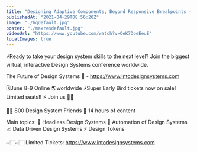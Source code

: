 ```yaml
---
title: "Designing Adaptive Components, Beyond Responsive Breakpoints -  Stéphanie Walter"
publishedAt: "2021-04-29T08:56:20Z"
image: "./hqdefault.jpg"
poster: "./maxresdefault.jpg"
videoUrl: "https://www.youtube.com/watch?v=OeK7DoeEeuE"
localImages: true
---
```


⚡️Ready to take your design system skills to the next level?
Join the biggest virtual, interactive Design Systems conference worldwide.

The Future of Design Systems 🚀 - https://www.intodesignsystems.com

🗓️June 8-9 Online 🌎worldwide
⚡️Super Early Bird tickets now on sale! Limited seats!! ⚡️
Join us 🙌🏻

👋🏻 800 Design System Friends
🎨 14 hours of content

Main topics:
🎨 Headless Design Systems
🤖 Automation of Design Systems
📈 Data Driven Design Systems
⚡️ Design Tokens

👉🏻👉🏻 Limited Tickets: https://www.intodesignsystems.com
